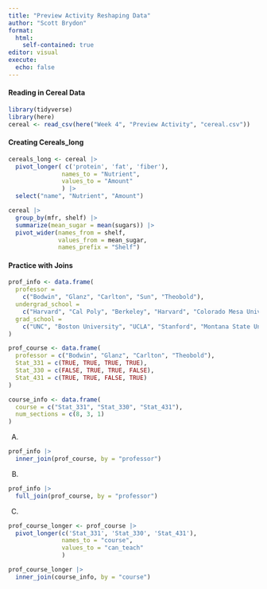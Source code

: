 ```yaml
---
title: "Preview Activity Reshaping Data"
author: "Scott Brydon"
format: 
  html:
    self-contained: true
editor: visual
execute:
  echo: false
---
```


#### Reading in Cereal Data

```r
library(tidyverse)
library(here)
cereal <- read_csv(here("Week 4", "Preview Activity", "cereal.csv"))
```

#### Creating Cereals_long

```r
cereals_long <- cereal |> 
  pivot_longer( c('protein', 'fat', 'fiber'), 
               names_to = "Nutrient", 
               values_to = "Amount"
               ) |> 
  select("name", "Nutrient", "Amount")
```

```r
cereal |> 
  group_by(mfr, shelf) |> 
  summarize(mean_sugar = mean(sugars)) |> 
  pivot_wider(names_from = shelf,
              values_from = mean_sugar,
              names_prefix = "Shelf")
```

#### Practice with Joins

```r
prof_info <- data.frame(
  professor = 
    c("Bodwin", "Glanz", "Carlton", "Sun", "Theobold"),
  undergrad_school = 
    c("Harvard", "Cal Poly", "Berkeley", "Harvard", "Colorado Mesa University"),
  grad_school = 
    c("UNC", "Boston University", "UCLA", "Stanford", "Montana State University")
)

prof_course <- data.frame(
  professor = c("Bodwin", "Glanz", "Carlton", "Theobold"),
  Stat_331 = c(TRUE, TRUE, TRUE, TRUE),
  Stat_330 = c(FALSE, TRUE, TRUE, FALSE),
  Stat_431 = c(TRUE, TRUE, FALSE, TRUE)
)

course_info <- data.frame(
  course = c("Stat_331", "Stat_330", "Stat_431"),
  num_sections = c(8, 3, 1)
)
```

A.  

```r
prof_info |> 
  inner_join(prof_course, by = "professor")
```

B.  

```r
prof_info |> 
  full_join(prof_course, by = "professor")
```

C.  

```r
prof_course_longer <- prof_course |> 
  pivot_longer(c('Stat_331', 'Stat_330', 'Stat_431'),
               names_to = "course",
               values_to = "can_teach"
               )

prof_course_longer |> 
  inner_join(course_info, by = "course")
```
